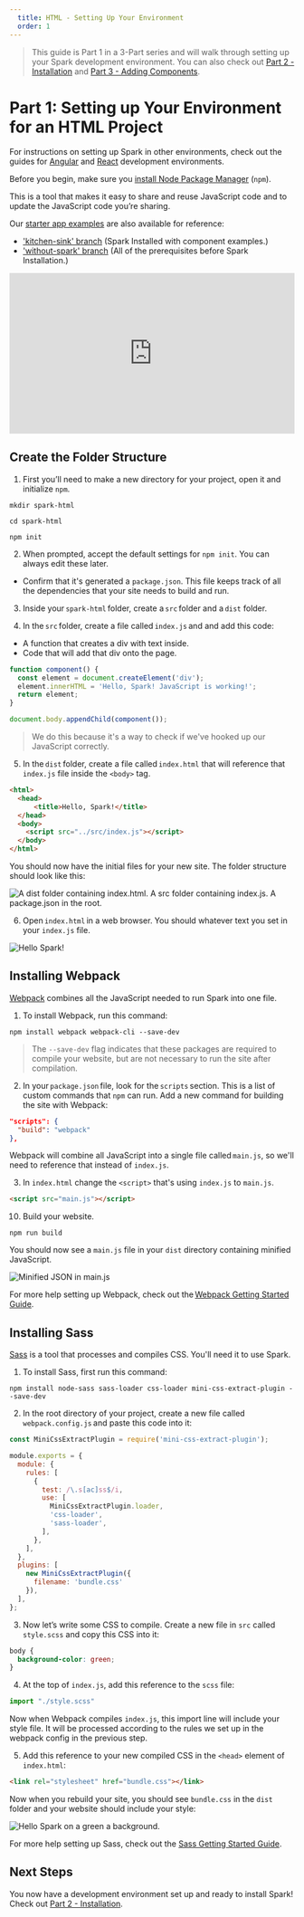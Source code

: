 ```yaml
---
  title: HTML - Setting Up Your Environment
  order: 1
---
```



> This guide is Part 1 in a 3-Part series and will walk through setting up your Spark
development environment. You can also check out [Part 2 - Installation](/installing-spark/html-installation) and
[Part 3 - Adding Components](/installing-spark/html-add-components).

# Part 1: Setting up Your Environment for an HTML Project

For instructions on setting up Spark in other environments, check out the guides for
[Angular](/installing-spark/angular) and [React](/installing-spark/react) development environments.

Before you begin, make sure you <a href="https://www.npmjs.com/get-npm" target="_blank">install Node Package Manager</a>
(`npm`).

This is a tool that makes it easy to share and reuse
JavaScript code and to update the JavaScript code you’re sharing.

Our <a href="https://github.com/sparkdesignsystem/spark-starter-html/" target="_blank">starter app examples</a> are also available for reference:
- ['kitchen-sink' branch](https://github.com/sparkdesignsystem/spark-starter-html/tree/kitchen-sink) (Spark Installed with component examples.)
- ['without-spark' branch](https://github.com/sparkdesignsystem/spark-starter-html/tree/kitchen-sink) (All of the prerequisites before Spark Installation.)

<div
  class="sprk-u-Measure"
  style="
    position: relative;
    padding-bottom: 56.25%;
    height: 0;"
>
<iframe
  style="
    position: absolute;
    top: 0;
    left: 0;
    width: 100%;
    height: 100%;"
  src="https://www.youtube.com/embed/vo4BIUoYX28"
  frameborder="0"
  allow="accelerometer; autoplay; encrypted-media; gyroscope; picture-in-picture"
  allowfullscreen
  title="Installing Spark in an HTML Project Part 1/3 - Setting Up Project Environment"
></iframe>
</div>

## Create the Folder Structure

1. First you’ll need to make a new directory for your project, open it
and initialize `npm`.
``` shell
mkdir spark-html

cd spark-html

npm init
```

2. When prompted, accept the default settings for `npm init`. You
can always edit these later.
- Confirm that it's generated a `package.json`. This file keeps track
of all the dependencies that your site needs to build and run.

3. Inside your `spark-html` folder, create a `src` folder and a `dist` folder.

4. In the `src` folder, create a file called `index.js` and and add this code:
- A function that creates a div with text inside.
- Code that will add that div onto the page.

``` javascript
function component() {
  const element = document.createElement('div');
  element.innerHTML = 'Hello, Spark! JavaScript is working!';
  return element;
}

document.body.appendChild(component());
```
> We do this because it's a way to check if we've hooked up our JavaScript correctly.

5. In the `dist` folder, create a file called `index.html` that will reference that `index.js` file inside the `<body>` tag.

``` html
<html>
  <head>
      <title>Hello, Spark!</title>
  </head>
  <body>
    <script src="../src/index.js"></script>
  </body>
</html>
```

You should now have the initial files for your new site. The folder
structure should look like this:

<div class="sprk-u-Measure">
  <img
    class="sprk-u-mbm"
    style="margin: auto; display: block;"
    src={folderStructure}
    alt="A dist folder containing index.html. A src folder containing index.js. A package.json in the root."/>
</div>

6. Open `index.html` in a web browser. You should whatever text you set in your `index.js` file.

<div class="sprk-u-Measure">
  <img
    class="sprk-u-mbm"
    style="margin: auto; display: block;"
    src={helloSpark}
    alt="Hello Spark!"/>
</div>

## Installing Webpack

<a href="https://webpack.js.org/" target="_blank">Webpack</a> combines all the JavaScript needed to run Spark into one file.

1. To install Webpack, run this command:

```
npm install webpack webpack-cli --save-dev
```

> The `--save-dev` flag indicates that these packages are required
to compile your website, but are not necessary to run the site
after compilation.

2. In your `package.json` file, look for
the `scripts` section. This is a list of custom commands that `npm`
can run. Add a new command for building the site
with Webpack:

``` json
"scripts": {
  "build": "webpack"
},
```

Webpack will combine all JavaScript into a single
file called `main.js`, so we'll need to reference that instead of `index.js`.

3. In `index.html` change the `<script>` that's using `index.js` to `main.js`.

``` html
<script src="main.js"></script>
```

10. Build your website.

``` shell
npm run build
```

You should now see a `main.js` file in your `dist` directory
containing minified JavaScript.

<div class="sprk-u-Measure">
  <img
    class="sprk-u-mbm"
    style="margin: auto; display: block;"
    src={bundledJs}
    alt="Minified JSON in main.js"/>
</div>

For more help setting up Webpack, check out the <a href="https://webpack.js.org/guides/getting-started/" target="_blank">Webpack Getting Started Guide</a>.

## Installing Sass

<a href="https://sass-lang.com/" target="_blank">Sass</a> is a tool that processes and compiles CSS. You'll need it to use Spark.

1. To install Sass, first run this command:

```
npm install node-sass sass-loader css-loader mini-css-extract-plugin --save-dev
```

2. In the root directory of your project, create a new file called
`webpack.config.js` and paste this code into it:

``` javascript
const MiniCssExtractPlugin = require('mini-css-extract-plugin');

module.exports = {
  module: {
    rules: [
      {
        test: /\.s[ac]ss$/i,
        use: [
          MiniCssExtractPlugin.loader,
          'css-loader',
          'sass-loader',
        ],
      },
    ],
  },
  plugins: [
    new MiniCssExtractPlugin({
      filename: 'bundle.css'
    }),
  ],
};
```

3. Now let’s write some CSS to compile. Create a new file in `src`
called `style.scss` and copy this CSS into it:

``` css
body {
  background-color: green;
}
```

4. At the top of `index.js`, add this reference to the `scss`
file:

``` javascript
import "./style.scss"
```

Now when Webpack compiles `index.js`, this import line will include
your style file. It will be processed according to the rules
we set up in the webpack config in the previous step.

5. Add this reference to your new compiled CSS in the `<head>` element of `index.html`:

``` html
<link rel="stylesheet" href="bundle.css"></link>
```

Now when you rebuild your site, you should see `bundle.css` in the
`dist` folder and your website should include your style:

<div class="sprk-u-Measure">
  <img
    class="sprk-u-mbm"
    style="margin: auto; display: block;"
    src={greenBg}
    alt="Hello Spark on a green a background."/>
</div>

For more help setting up Sass, check out the <a href="https://sass-lang.com/guide" target="_blank">Sass Getting Started Guide</a>.

## Next Steps

You now have a development environment set up and ready to install Spark!
Check out [Part 2 - Installation](/installing-spark/html-installation).

